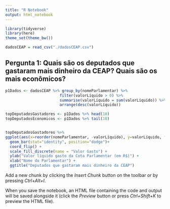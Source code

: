 ```yaml
---
title: "R Notebook"
output: html_notebook
---
```


```r
library(tidyverse)
library(here)
theme_set(theme_bw())
```

```r
dadosCEAP = read_csv("./dadosCEAP.csv")
```

## Pergunta 1: Quais são os deputados que gastaram mais dinheiro da CEAP? Quais são os mais econômicos?
```r
p1Dados <- dadosCEAP %>% group_by(nomeParlamentar) %>% 
                        filter(valorLíquido > 0) %>% 
                        summarise(valorLíquido = sum(valorLíquido)) %>% 
                        arrange(desc(valorLíquido))

topDeputadosGastadores <- p1Dados %>% head(10)
topDeputadosEconomicos <- p1Dados %>% tail(10)


topDeputadosGastadores %>%
ggplot(aes(x=reorder(nomeParlamentar, -valorLíquido), y=valorLíquido, fill=factor(valorLíquido)))+
  geom_bar(stat="identity", position="dodge")+
  coord_flip() +
  scale_fill_discrete(name = "Valor Gasto") +  
  ylab("Valor líquido gasto da Cota Parlamentar (em R$)") +
  xlab("Nome do Parlamentar") + 
  ggtitle("Deputados que gastaram mais dinheiro da CEAP")
```



Add a new chunk by clicking the *Insert Chunk* button on the toolbar or by pressing *Ctrl+Alt+I*.

When you save the notebook, an HTML file containing the code and output will be saved alongside it (click the *Preview* button or press *Ctrl+Shift+K* to preview the HTML file).

